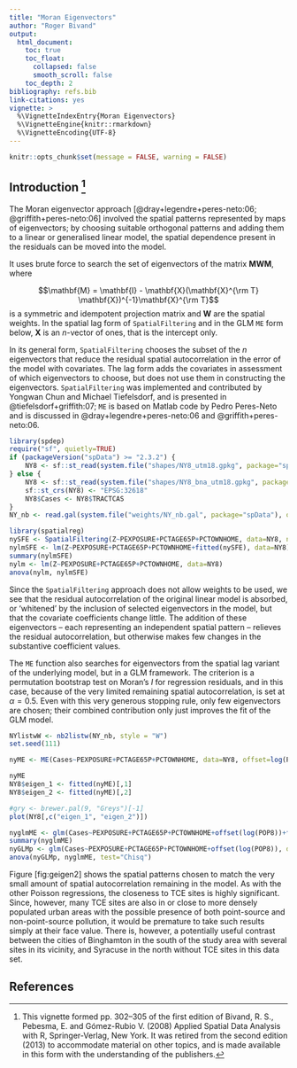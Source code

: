 ```yaml
---
title: "Moran Eigenvectors"
author: "Roger Bivand"
output:
  html_document:
    toc: true
    toc_float:
      collapsed: false
      smooth_scroll: false
    toc_depth: 2
bibliography: refs.bib
link-citations: yes
vignette: >
  %\VignetteIndexEntry{Moran Eigenvectors}
  %\VignetteEngine{knitr::rmarkdown}
  %\VignetteEncoding{UTF-8}
---
```


```r
knitr::opts_chunk$set(message = FALSE, warning = FALSE)
```

## Introduction [^1]

[^1]: This vignette formed pp. 302–305 of the first edition of Bivand, R. S., Pebesma, E. and Gómez-Rubio V. (2008) Applied Spatial Data Analysis with R, Springer-Verlag, New York. It was retired from the second edition (2013) to accommodate material on other topics, and is made available in this form with the understanding of the publishers.

The Moran eigenvector approach
[@dray+legendre+peres-neto:06; @griffith+peres-neto:06] involved the
spatial patterns represented by maps of eigenvectors; by choosing
suitable orthogonal patterns and adding them to a linear or generalised
linear model, the spatial dependence present in the residuals can be
moved into the model.

It uses brute force to search the set of eigenvectors of the matrix
$\mathbf{M W M}$, where

$$\mathbf{M} = \mathbf{I} - \mathbf{X}(\mathbf{X}^{\rm T}
\mathbf{X})^{-1}\mathbf{X}^{\rm T}$$ is a symmetric and idempotent
projection matrix and $\mathbf{W}$ are the spatial weights. In the
spatial lag form of [`SpatialFiltering`]{} and in the GLM [`ME`]{} form
below, $\mathbf{X}$ is an $n$-vector of ones, that is the intercept
only.

In its general form, [`SpatialFiltering`]{} chooses the subset of the
$n$ eigenvectors that reduce the residual spatial autocorrelation in the
error of the model with covariates. The lag form adds the covariates in
assessment of which eigenvectors to choose, but does not use them in
constructing the eigenvectors. [`SpatialFiltering`]{} was implemented
and contributed by Yongwan Chun and Michael Tiefelsdorf, and is
presented in @tiefelsdorf+griffith:07; [`ME`]{} is based on Matlab code
by Pedro Peres-Neto and is discussed in @dray+legendre+peres-neto:06 and
@griffith+peres-neto:06.

```r
library(spdep)
require("sf", quietly=TRUE)
if (packageVersion("spData") >= "2.3.2") {
    NY8 <- sf::st_read(system.file("shapes/NY8_utm18.gpkg", package="spData"))
} else {
    NY8 <- sf::st_read(system.file("shapes/NY8_bna_utm18.gpkg", package="spData"))
    sf::st_crs(NY8) <- "EPSG:32618"
    NY8$Cases <- NY8$TRACTCAS
}
NY_nb <- read.gal(system.file("weights/NY_nb.gal", package="spData"), override.id=TRUE)
```

```r
library(spatialreg)
nySFE <- SpatialFiltering(Z~PEXPOSURE+PCTAGE65P+PCTOWNHOME, data=NY8, nb=NY_nb, style="W", verbose=FALSE)
nylmSFE <- lm(Z~PEXPOSURE+PCTAGE65P+PCTOWNHOME+fitted(nySFE), data=NY8)
summary(nylmSFE)
nylm <- lm(Z~PEXPOSURE+PCTAGE65P+PCTOWNHOME, data=NY8)
anova(nylm, nylmSFE)
```

Since the [`SpatialFiltering`]{} approach does not allow weights to be
used, we see that the residual autocorrelation of the original linear
model is absorbed, or ‘whitened’ by the inclusion of selected
eigenvectors in the model, but that the covariate coefficients change
little. The addition of these eigenvectors – each representing an
independent spatial pattern – relieves the residual autocorrelation, but
otherwise makes few changes in the substantive coefficient values.

The [`ME`]{} function also searches for eigenvectors from the spatial
lag variant of the underlying model, but in a GLM framework. The
criterion is a permutation bootstrap test on Moran’s $I$ for regression
residuals, and in this case, because of the very limited remaining
spatial autocorrelation, is set at $\alpha = 0.5$. Even with this very
generous stopping rule, only few eigenvectors are chosen; their combined
contribution only just improves the fit of the GLM model.

```r
NYlistwW <- nb2listw(NY_nb, style = "W")
set.seed(111)
```

```r
nyME <- ME(Cases~PEXPOSURE+PCTAGE65P+PCTOWNHOME, data=NY8, offset=log(POP8), family="poisson", listw=NYlistwW, alpha=0.46)
```

```r
nyME
NY8$eigen_1 <- fitted(nyME)[,1]
NY8$eigen_2 <- fitted(nyME)[,2]
```

```r
#gry <- brewer.pal(9, "Greys")[-1]
plot(NY8[,c("eigen_1", "eigen_2")])
``` 

```r
nyglmME <- glm(Cases~PEXPOSURE+PCTAGE65P+PCTOWNHOME+offset(log(POP8))+fitted(nyME), data=NY8, family="poisson")
summary(nyglmME)
nyGLMp <- glm(Cases~PEXPOSURE+PCTAGE65P+PCTOWNHOME+offset(log(POP8)), data=NY8,family="poisson")
anova(nyGLMp, nyglmME, test="Chisq")
```

Figure \[fig:geigen2\] shows the spatial patterns chosen to match the
very small amount of spatial autocorrelation remaining in the model. As
with the other Poisson regressions, the closeness to TCE sites is highly
significant. Since, however, many TCE sites are also in or close to more
densely populated urban areas with the possible presence of both
point-source and non-point-source pollution, it would be premature to
take such results simply at their face value. There is, however, a
potentially useful contrast between the cities of Binghamton in the
south of the study area with several sites in its vicinity, and Syracuse
in the north without TCE sites in this data set.

## References


